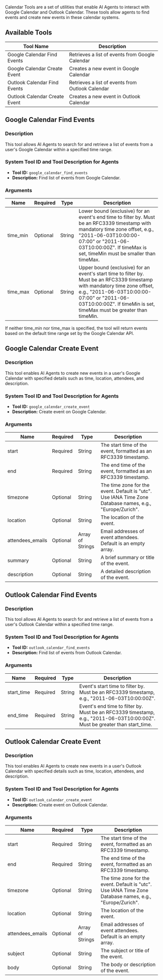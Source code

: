 Calendar Tools are a set of utilities that enable AI Agents to interact with Google Calendar and Outlook Calendar. These tools allow agents to find events and create new events in these calendar systems.

## Available Tools

| Tool Name                     | Description                                      |
| ----------------------------- | ------------------------------------------------ |
| Google Calendar Find Events   | Retrieves a list of events from Google Calendar  |
| Google Calendar Create Event  | Creates a new event in Google Calendar           |
| Outlook Calendar Find Events  | Retrieves a list of events from Outlook Calendar |
| Outlook Calendar Create Event | Creates a new event in Outlook Calendar          |

## Google Calendar Find Events

### Description

This tool allows AI Agents to search for and retrieve a list of events from a user's Google Calendar within a specified time range.

### System Tool ID and Tool Description for Agents

- **Tool ID:** `google_calendar_find_events`
- **Description:** Find list of events from Google Calendar.

### Arguments

| Name     | Required | Type   | Description                                                                                                                                                                                                                                         |
| -------- | -------- | ------ | --------------------------------------------------------------------------------------------------------------------------------------------------------------------------------------------------------------------------------------------------- |
| time_min | Optional | String | Lower bound (exclusive) for an event's end time to filter by. Must be an RFC3339 timestamp with mandatory time zone offset, e.g., "2011-06-03T10:00:00-07:00" or "2011-06-03T10:00:00Z". If timeMax is set, timeMin must be smaller than timeMax.   |
| time_max | Optional | String | Upper bound (exclusive) for an event's start time to filter by. Must be an RFC3339 timestamp with mandatory time zone offset, e.g., "2011-06-03T10:00:00-07:00" or "2011-06-03T10:00:00Z". If timeMin is set, timeMax must be greater than timeMin. |

<Note>
  If neither time_min nor time_max is specified, the tool will return events
  based on the default time range set by the Google Calendar API.
</Note>

## Google Calendar Create Event

### Description

This tool enables AI Agents to create new events in a user's Google Calendar with specified details such as time, location, attendees, and description.

### System Tool ID and Tool Description for Agents

- **Tool ID:** `google_calendar_create_event`
- **Description:** Create event on Google Calendar.

### Arguments

| Name             | Required | Type             | Description                                                                                              |
| ---------------- | -------- | ---------------- | -------------------------------------------------------------------------------------------------------- |
| start            | Required | String           | The start time of the event, formatted as an RFC3339 timestamp.                                          |
| end              | Required | String           | The end time of the event, formatted as an RFC3339 timestamp.                                            |
| timezone         | Optional | String           | The time zone for the event. Default is "utc". Use IANA Time Zone Database names, e.g., "Europe/Zurich". |
| location         | Optional | String           | The location of the event.                                                                               |
| attendees_emails | Optional | Array of Strings | Email addresses of event attendees. Default is an empty array.                                           |
| summary          | Optional | String           | A brief summary or title of the event.                                                                   |
| description      | Optional | String           | A detailed description of the event.                                                                     |

## Outlook Calendar Find Events

### Description

This tool allows AI Agents to search for and retrieve a list of events from a user's Outlook Calendar within a specified time range.

### System Tool ID and Tool Description for Agents

- **Tool ID:** `outlook_calendar_find_events`
- **Description:** Find list of events from Outlook Calendar.

### Arguments

| Name       | Required | Type   | Description                                                                                                                 |
| ---------- | -------- | ------ | --------------------------------------------------------------------------------------------------------------------------- |
| start_time | Required | String | Event's start time to filter by. Must be an RFC3339 timestamp, e.g., "2011-06-03T10:00:00Z".                                |
| end_time   | Required | String | Event's end time to filter by. Must be an RFC3339 timestamp, e.g., "2011-06-03T10:00:00Z". Must be greater than start_time. |

## Outlook Calendar Create Event

### Description

This tool enables AI Agents to create new events in a user's Outlook Calendar with specified details such as time, location, attendees, and description.

### System Tool ID and Tool Description for Agents

- **Tool ID:** `outlook_calendar_create_event`
- **Description:** Create event on Outlook Calendar.

### Arguments

| Name             | Required | Type             | Description                                                                                              |
| ---------------- | -------- | ---------------- | -------------------------------------------------------------------------------------------------------- |
| start            | Required | String           | The start time of the event, formatted as an RFC3339 timestamp.                                          |
| end              | Required | String           | The end time of the event, formatted as an RFC3339 timestamp.                                            |
| timezone         | Optional | String           | The time zone for the event. Default is "utc". Use IANA Time Zone Database names, e.g., "Europe/Zurich". |
| location         | Optional | String           | The location of the event.                                                                               |
| attendees_emails | Optional | Array of Strings | Email addresses of event attendees. Default is an empty array.                                           |
| subject          | Optional | String           | The subject or title of the event.                                                                       |
| body             | Optional | String           | The body or description of the event.                                                                    |